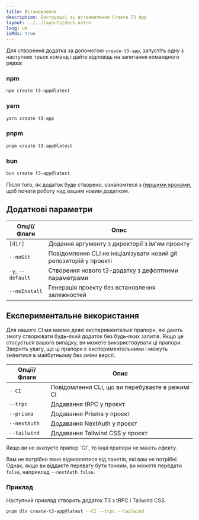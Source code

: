 ```yaml
---
title: Встановлення
description: Інструкції зі встановлення Create T3 App
layout: ../../layouts/docs.astro
lang: uk
isMdx: true
---
```



Для створення додатка за допомогою `create-t3-app`, запустіть одну з наступних трьох команд і дайте відповідь на запитання командного рядка:

### npm

```bash
npm create t3-app@latest
```

### yarn

```bash
yarn create t3-app
```

### pnpm

```bash
pnpm create t3-app@latest
```

### bun

```bash
bun create t3-app@latest
```

Після того, як додаток буде створено, ознайомтеся з [першими кроками](/uk/usage/first-steps), щоб почати роботу над вашим новим додатком.

## Додаткові параметри

| Опції/Флаги       | Опис                                                               |
| ----------------- | ------------------------------------------------------------------ |
| `[dir]`           | Додання аргументу з директорії з ім'ям проекту                     |
| `--noGit`         | Повідомлення CLI не ініціалізувати новий git репозиторій у проекті |
| `-y`, `--default` | Створення нового t3-додатку з дефолтними параметрами               |
| `--noInstall`     | Генерація проекту без встановлення залежностей                     |

## Експериментальне використання

Для нашого CI ми маємо деякі експериментальні прапори, які дають змогу створювати будь-який додаток без будь-яких запитів. Якщо це стосується вашого випадку, ви можете використовувати ці прапори. Зверніть увагу, що ці прапори є експериментальними і можуть змінитися в майбутньому без зміни версії.

| Опції/Флаги  | Опис                                            |
| ------------ | ----------------------------------------------- |
| `--CI`       | Повідомлення CLI, що ви перебуваєте в режимі CI |
| `--trpc`     | Додавання tRPC у проєкт                         |
| `--prisma`   | Додавання Prisma у проєкт                       |
| `--nextAuth` | Додавання NextAuth у проєкт                     |
| `--tailwind` | Додавання Tailwind CSS у проєкт                 |

<Callout type="warning">
  Якщо ви не вказуєте прапор `CI`, то інші прапори не мають ефекту.
</Callout>

Вам не потрібно явно відмовлятися від пакетів, які вам не потрібні. Однак, якщо ви віддаєте перевагу бути точним, ви можете передати `false`, наприклад `--nextAuth false`.

### Приклад

Наступний приклад створить додаток T3 з tRPC і Tailwind CSS.

```bash
pnpm dlx create-t3-app@latest --CI --trpc --tailwind
```
